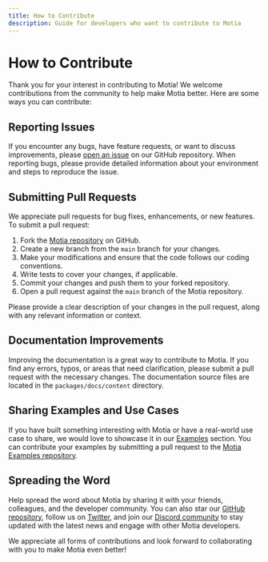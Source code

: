 ```yaml
---
title: How to Contribute
description: Guide for developers who want to contribute to Motia
---
```


# How to Contribute

Thank you for your interest in contributing to Motia! We welcome contributions from the community to help make Motia better. Here are some ways you can contribute:

## Reporting Issues

If you encounter any bugs, have feature requests, or want to discuss improvements, please [open an issue](https://github.com/MotiaDev/motia/issues) on our GitHub repository. When reporting bugs, please provide detailed information about your environment and steps to reproduce the issue.

## Submitting Pull Requests

We appreciate pull requests for bug fixes, enhancements, or new features. To submit a pull request:

1. Fork the [Motia repository](https://github.com/MotiaDev/motia) on GitHub.
2. Create a new branch from the `main` branch for your changes.
3. Make your modifications and ensure that the code follows our coding conventions.
4. Write tests to cover your changes, if applicable.
5. Commit your changes and push them to your forked repository.
6. Open a pull request against the `main` branch of the Motia repository.

Please provide a clear description of your changes in the pull request, along with any relevant information or context.

## Documentation Improvements

Improving the documentation is a great way to contribute to Motia. If you find any errors, typos, or areas that need clarification, please submit a pull request with the necessary changes. The documentation source files are located in the `packages/docs/content` directory.

## Sharing Examples and Use Cases

If you have built something interesting with Motia or have a real-world use case to share, we would love to showcase it in our [Examples](/docs/examples) section. You can contribute your examples by submitting a pull request to the [Motia Examples repository](https://github.com/MotiaDev/motia-examples).

## Spreading the Word

Help spread the word about Motia by sharing it with your friends, colleagues, and the developer community. You can also star our [GitHub repository](https://github.com/MotiaDev/motia), follow us on [Twitter](https://twitter.com/motiadev), and join our [Discord community](https://discord.gg/EnfDRFYW) to stay updated with the latest news and engage with other Motia developers.

We appreciate all forms of contributions and look forward to collaborating with you to make Motia even better! 